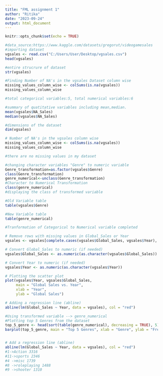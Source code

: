 ---
title: "FML assignment 1"
author: "Ritika"
date: "2023-09-24"
output: html_document
---

```{r setup, include=FALSE}
knitr::opts_chunk$set(echo = TRUE)
```
```{r}
#data_source:https://www.kaggle.com/datasets/gregorut/videogamesales
#importing dataset
vgsales <- read.csv("C:/Users/User/Desktop/vgsales.csv")
head(vgsales)

```
```{r}
#entire strucrure of dataset
str(vgsales)
```
```{r}
#Finding Number of NA's in the vgsales Dataset column wise
missing_values_column_wise <- colSums(is.na(vgsales))
missing_values_column_wise

```

```{r}
#total categorical variables:5, total numerical variables:6

```


```{r}
#summary of quatitative variables including mean,median.
mean(vgsales$NA_Sales)
median(vgsales$NA_Sales)

```

```{r}
#dimensions of the dataset
dim(vgsales)

```
```{r}
# Number of NA's in the vgsales column wise
missing_values_column_wise <- colSums(is.na(vgsales))
missing_values_column_wise
```
```{r}
#there are no missing values in my dataset
```
```{r}
#changing character variables "Genre" to numeric variable
Genre_transformation=as.factor(vgsales$Genre)
class(Genre_transformation) 
genre_numerical<-unclass(Genre_transformation) 
#Character to Numerical Transformation
class(genre_numerical)
#displaying the class of transformed variable
```

```{r}
#Old Variable table
table(vgsales$Genre)

#New Variable table 
table(genre_numerical)

#Tranformation of Categorical to Numerical variable completed
```
```{r}
# Remove rows with missing values in Global_Sales or Year
vgsales <- vgsales[complete.cases(vgsales$Global_Sales, vgsales$Year), ]

# Convert Global_Sales to numeric (if needed)
vgsales$Global_Sales <- as.numeric(as.character(vgsales$Global_Sales))

# Convert Year to numeric (if needed)
vgsales$Year <- as.numeric(as.character(vgsales$Year))

# Plotting the scatter plot
plot(vgsales$Year, vgsales$Global_Sales,
     main = "Global Sales vs. Year",
     xlab = "Year",
     ylab = "Global Sales")

# Adding a regression line (abline)
abline(lm(Global_Sales ~ Year, data = vgsales), col = "red")
```
```{r}
#Using transformed variable --> genre_numerical
#Plotting top 5 Genres from the dataset
top_5_genre <- head(sort(table(genre_numerical), decreasing = TRUE), 5)
barplot(top_5_genre, main = "Top 5 Genres", xlab = "Genre", ylab = "Frequency", col = "blue")


# Add a regression line (abline)
abline(lm(Global_Sales ~ Year, data = vgsales), col = "red")
#1->Action 3316
#11->sports 2346
#4 ->misc 1739
#8 ->roleplaying 1488
#9 ->shooter 1310


```
